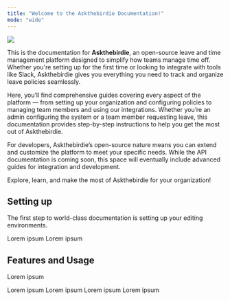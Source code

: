 ```yaml
---
title: "Welcome to the Askthebirdie Documentation!"
mode: "wide"
---
```


![](/askthebirdie-docs.png)

This is the documentation for **Askthebirdie**, an open-source leave and time management platform designed to simplify how teams manage time off. Whether you're setting up for the first time or looking to integrate with tools like Slack, Askthebirdie gives you everything you need to track and organize leave policies seamlessly.

Here, you’ll find comprehensive guides covering every aspect of the platform — from setting up your organization and configuring policies to managing team members and using our integrations. Whether you’re an admin configuring the system or a team member requesting leave, this documentation provides step-by-step instructions to help you get the most out of Askthebirdie.

For developers, Askthebirdie’s open-source nature means you can extend and customize the platform to meet your specific needs. While the API documentation is coming soon, this space will eventually include advanced guides for integration and development.

Explore, learn, and make the most of Askthebirdie for your organization!

## Setting up

The first step to world-class documentation is setting up your editing environments.

<CardGroup cols={2}>
  <Card title="Installation" icon="pen-to-square" href="https://mintlify.com/docs/quickstart">
    Lorem ipsum
  </Card>

  <Card title="Getting Started" icon="image" href="https://mintlify.com/docs/development">
    Lorem ipsum
  </Card>
</CardGroup>

## Features and Usage

Lorem ipsum

<CardGroup cols={2}>
  <Card title="Home" icon="palette" href="https://mintlify.com/docs/settings/global">
    Lorem ipsum
  </Card>

  <Card title="User Management" icon="code" href="/features/user-management">
    Lorem ipsum
  </Card>

  <Card title="Leave Management" icon="screwdriver-wrench" href="https://mintlify.com/docs/components/accordion">
    Lorem ipsum
  </Card>

  <Card title="Integrations" icon="stars" href="https://mintlify.com/customers">
    Lorem ipsum
  </Card>
</CardGroup>